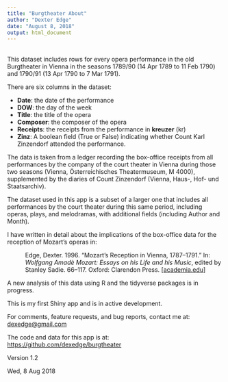 ```yaml
---
title: "Burgtheater About"
author: "Dexter Edge"
date: "August 8, 2018"
output: html_document
---
```


<br>
This dataset includes rows for every opera performance in the old Burgtheater in Vienna in the seasons 1789/90 (14 Apr 1789 to 11 Feb 1790) and 1790/91 (13 Apr 1790 to 7 Mar 1791). 

There are six columns in the dataset:

* **Date**: the date of the performance
* **DOW**: the day of the week
* **Title**: the title of the opera
* **Composer**: the composer of the opera
* **Receipts**: the receipts from the performance in **kreuzer** (kr)
* **Zinz**: A boolean field (True or False) indicating whether Count Karl Zinzendorf attended the performance.

The data is taken from a ledger recording the box-office receipts from all performances by the company of the court theater in Vienna during those two seasons (Vienna, Österreichisches Theatermuseum, M 4000), supplemented by the diaries of Count Zinzendorf (Vienna, Haus-, Hof- und Staatsarchiv). 

The dataset used in this app is a subset of a larger one that includes all performances by the court theater during this same period, including operas, plays, and melodramas, with additional fields (including Author and Month). 

I have written in detail about the implications of the box-office data for the reception of Mozart's operas in: 

<p style="margin-left:3em">Edge, Dexter. 1996. "Mozart’s Reception in Vienna, 1787–1791." In: <em>Wolfgang Amadè Mozart: Essays on his Life and his Music</em>, edited by Stanley Sadie. 66–117. Oxford: Clarendon Press. [<a href="https://www.academia.edu/7004284/Mozarts_Reception_in_Vienna_1787-1791">academia.edu</a>]</p>

A new analysis of this data using R and the tidyverse packages is in progress.

This is my first Shiny app and is in active development.

For comments, feature requests, and bug reports, contact me at:
<dexedge@gmail.com>

The code and data for this app is at:
<https://github.com/dexedge/burgtheater>

Version 1.2

Wed, 8 Aug 2018

